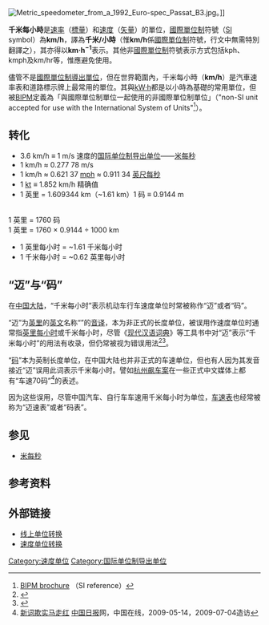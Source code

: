[[File:Metric_speedometer_from_a_1992_Euro-spec_Passat_B3.jpg|thumb]]。]]

{{noteTA
|G1=Unit
}}
'''千米每小時'''是[[速率|速率]]（[[標量|標量]]）和[[速度|速度]]（[[矢量|矢量]]）的單位，[[國際單位制|國際單位制]]符號（[[SI|SI]] symbol）為'''km/h'''，譯為'''千米/小時'''（惟'''km/h'''係[[國際單位制|國際單位制]]符號，行文中無需特別翻譯之），其亦得以'''km·h<sup>−1</sup>'''表示。其他非[[國際單位制|國際單位制]]符號表示方式包括kph、kmph及km/hr等，惟應避免使用。

儘管不是[[國際單位制導出單位|國際單位制導出單位]]，但在世界範圍內，千米每小時（'''km/h'''）是汽車速率表和道路標示牌上最常用的單位。其與[[kWh|kW·h]]都是以小時為基礎的常用單位，但被[[國際度量衡局|BIPM]]定義為「與國際單位制單位一起使用的非國際單位制單位」（"non-SI unit accepted for use with the International System of Units"<ref>[http://www.bipm.org/en/si/si_brochure/ BIPM brochure] {{Wayback|url=http://www.bipm.org/en/si/si_brochure/ |date=20140905111842 }}（SI reference）</ref>）。

== 转化 ==
* 3.6 km/h ≡ 1 m/s 速度的[[国际单位制导出单位|国际单位制导出单位]]——[[米每秒|米每秒]]
* 1 km/h ≈ 0.277 78 m/s
* 1 km/h ≈ 0.621 37 [[英里每小时|mph]] ≈ 0.911 34 [[英尺每秒|英尺每秒]]
* 1 [[節_(單位)|kt]] ≡ 1.852 km/h 精确值
* 1 英里 = 1.609344 km（~1.61 km）<ref>1 码 ≡ 0.9144 m 
<br />1 英里 = 1760 码 
<br />1 英里 = 1760 × 0.9144 ÷ 1000 km</ref>
* 1 英里每小时 = ~1.61 千米每小时
* 1 千米每小时 = ~0.62 英里每小时

== “迈”与“码” ==
在[[中国大陆|中国大陆]]，“千米每小时”表示机动车行车速度单位时常被称作“迈”或者“码”。

“迈”为[[英里|英里]]的[[英文|英文]]名称“{{lang|en|mile}}”的[[音译|音译]]，本为非正式的长度单位，被误用作速度单位时通常指[[英里每小时|英里每小时]]或千米每小时，尽管《[[现代汉语词典|现代汉语词典]]》等工具书中对“迈”表示“千米每小时”的用法有收录，但仍常被视为错误用法<ref>{{cite journal |author1=曾光明 |title=车速的法定计量单位——是“公里/小时”而不是“迈” |journal=摩托车 |date=2004 |issue=2 |page=54}}</ref><ref>{{cite journal |author1=郝远 |title=“迈”不是速度单位 |journal=安徽理工大学学报：社会科学版 |date=2014 |issue=2 |page=9}}</ref>。

“[[码|码]]”本为英制长度单位，在中国大陆也并非正式的车速单位，但也有人因为其发音接近“迈”误用此词表示千米每小时。譬如[[杭州飙车案|杭州飙车案]]在一些正式中文媒体上都有“车速70码”<ref>[http://www.chinadaily.com.cn/zgzx/2009-05/14/content_7776220.htm网友质疑杭州飙车案70码车速 新词欺实马走红] {{Wayback|url=http://www.chinadaily.com.cn/zgzx/2009-05/14/content_7776220.htm%E7%BD%91%E5%8F%8B%E8%B4%A8%E7%96%91%E6%9D%AD%E5%B7%9E%E9%A3%99%E8%BD%A6%E6%A1%8870%E7%A0%81%E8%BD%A6%E9%80%9F |date=20190501155755 }}[[中国日报|中国日报]]网，中国在线，2009-05-14，2009-07-04造访</ref>的表述。

因为这些误用，尽管中国汽车、自行车车速用千米每小时为单位，[[车速表|车速表]]也经常被称为“迈速表”或者“码表”。

== 参见 ==
* [[米每秒|米每秒]]

== 参考资料 ==
<references/>

== 外部链接 ==

* [http://www.imperialtometric.com/conversion_zh.htm 线上单位转换]{{Wayback|url=http://www.imperialtometric.com/conversion_zh.htm |date=20090202040012 }}
* [http://www.convert-me.com/en/convert/speed 速度单位转换]{{Wayback|url=http://www.convert-me.com/en/convert/speed |date=20080509074329 }}

[[Category:速度单位|Category:速度单位]]
[[Category:国际单位制导出单位|Category:国际单位制导出单位]]